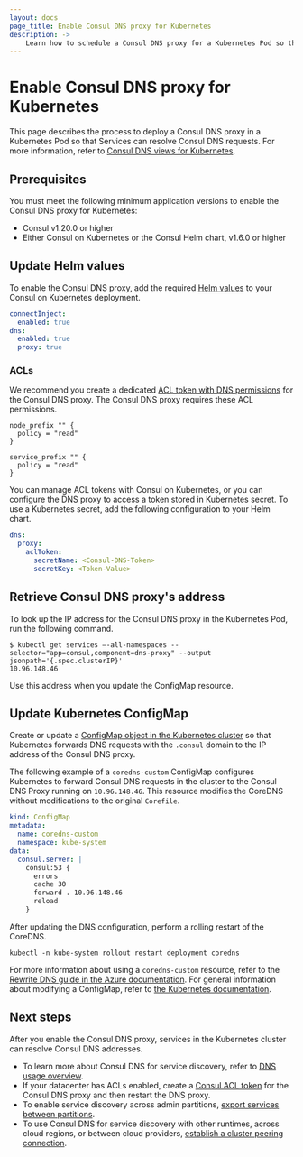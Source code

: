 ```yaml
---
layout: docs
page_title: Enable Consul DNS proxy for Kubernetes
description: ->
    Learn how to schedule a Consul DNS proxy for a Kubernetes Pod so that your services can return Consul DNS results for service discovery.
---
```


# Enable Consul DNS proxy for Kubernetes

This page describes the process to deploy a Consul DNS proxy in a Kubernetes Pod so that Services can resolve Consul DNS requests. For more information, refer to [Consul DNS views for Kubernetes](/consul/docs/k8s/dns/views).

## Prerequisites

You must meet the following minimum application versions to enable the Consul DNS proxy for Kubernetes:

- Consul v1.20.0 or higher
- Either Consul on Kubernetes or the Consul Helm chart, v1.6.0 or higher

## Update Helm values

To enable the Consul DNS proxy, add the required [Helm values](/consul/docs/k8s/helm) to your Consul on Kubernetes deployment.

```yaml
connectInject:
  enabled: true
dns:
  enabled: true
  proxy: true
```

### ACLs

We recommend you create a dedicated [ACL token with DNS permissions](/consul/docs/security/acl/tokens/create/create-a-dns-token) for the Consul DNS proxy. The Consul DNS proxy requires these ACL permissions.

```hcl
node_prefix "" {
  policy = "read"
}

service_prefix "" {
  policy = "read"
}
```

You can manage ACL tokens with Consul on Kubernetes, or you can configure the DNS proxy to access a token stored in Kubernetes secret. To use a Kubernetes secret, add the following configuration to your Helm chart.

```yaml
dns:
  proxy:
    aclToken:
      secretName: <Consul-DNS-Token>
      secretKey: <Token-Value>
```

## Retrieve Consul DNS proxy's address

To look up the IP address for the Consul DNS proxy in the Kubernetes Pod, run the following command.

```shell-session
$ kubectl get services –-all-namespaces --selector="app=consul,component=dns-proxy" --output jsonpath='{.spec.clusterIP}'  
10.96.148.46  
```

Use this address when you update the ConfigMap resource.

## Update Kubernetes ConfigMap

Create or update a [ConfigMap object in the Kubernetes cluster](https://kubernetes.io/docs/concepts/configuration/configmap/) so that Kubernetes forwards DNS requests with the `.consul` domain to the IP address of the Consul DNS proxy.

The following example of a `coredns-custom` ConfigMap configures Kubernetes to forward Consul DNS requests in the cluster to the Consul DNS Proxy running on `10.96.148.46`. This resource modifies the CoreDNS without modifications to the original `Corefile`.

```yaml
kind: ConfigMap  
metadata:  
  name: coredns-custom  
  namespace: kube-system  
data:  
  consul.server: |  
    consul:53 {  
      errors  
      cache 30  
      forward . 10.96.148.46
      reload  
    }  
```

After updating the DNS configuration, perform a rolling restart of the CoreDNS.

```shell-session
kubectl -n kube-system rollout restart deployment coredns
```

For more information about using a `coredns-custom` resource, refer to the [Rewrite DNS guide in the Azure documentation](https://learn.microsoft.com/en-us/azure/aks/coredns-custom#rewrite-dns). For general information about modifying a ConfigMap, refer to [the Kubernetes documentation](https://kubernetes.io/docs/tasks/administer-cluster/dns-custom-nameservers/#coredns).

## Next steps

After you enable the Consul DNS proxy, services in the Kubernetes cluster can resolve Consul DNS addresses.

- To learn more about Consul DNS for service discovery, refer to [DNS usage overview](/consul/docs/services/discovery/dns-overview).
- If your datacenter has ACLs enabled, create a [Consul ACL token](/consul/docs/security/acl/tokens) for the Consul DNS proxy and then restart the DNS proxy.
- To enable service discovery across admin partitions, [export services between partitions](/consul/docs/connect/config-entries/exported-services).
- To use Consul DNS for service discovery with other runtimes, across cloud regions, or between cloud providers, [establish a cluster peering connection](/consul/docs/k8s/connect/cluster-peering/usage/establish-peering).
